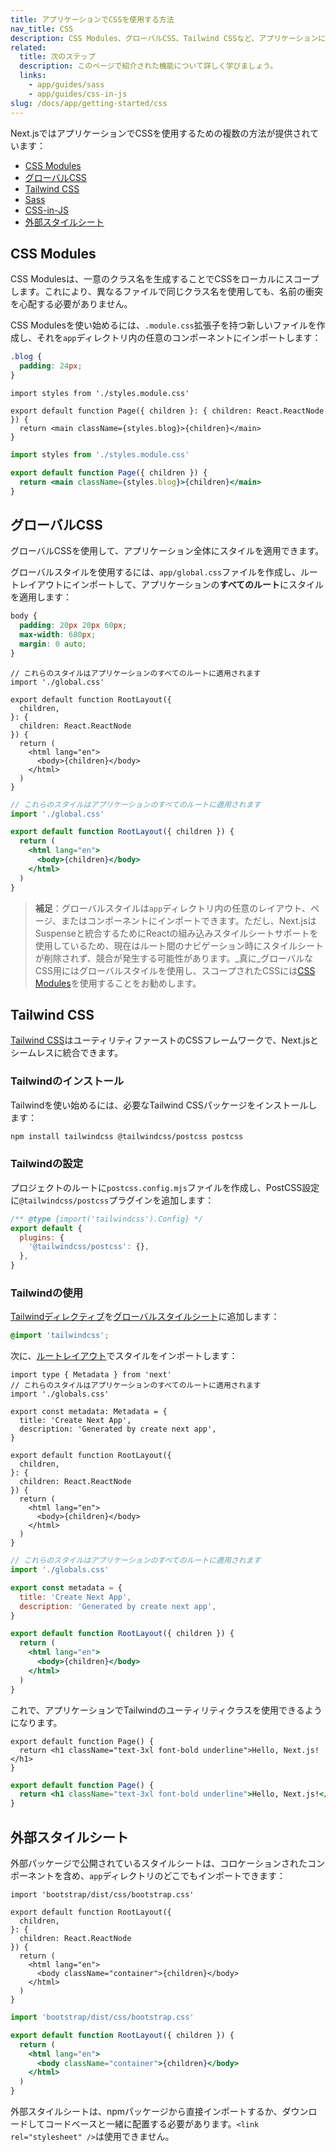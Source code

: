 ```yaml
---
title: アプリケーションでCSSを使用する方法
nav_title: CSS
description: CSS Modules、グローバルCSS、Tailwind CSSなど、アプリケーションにCSSを追加するさまざまな方法について学びましょう。
related:
  title: 次のステップ
  description: このページで紹介された機能について詳しく学びましょう。
  links:
    - app/guides/sass
    - app/guides/css-in-js
slug: /docs/app/getting-started/css
---
```


Next.jsではアプリケーションでCSSを使用するための複数の方法が提供されています：

- [CSS Modules](#css-modules)
- [グローバルCSS](#global-css)
- [Tailwind CSS](#tailwind-css)
- [Sass](/docs/app/guides/sass)
- [CSS-in-JS](/docs/app/guides/css-in-js)
- [外部スタイルシート](#external-stylesheets)

## CSS Modules

CSS Modulesは、一意のクラス名を生成することでCSSをローカルにスコープします。これにより、異なるファイルで同じクラス名を使用しても、名前の衝突を心配する必要がありません。

CSS Modulesを使い始めるには、`.module.css`拡張子を持つ新しいファイルを作成し、それを`app`ディレクトリ内の任意のコンポーネントにインポートします：

```css filename="app/blog/styles.module.css"
.blog {
  padding: 24px;
}
```

```tsx filename="app/blog/page.tsx" switcher
import styles from './styles.module.css'

export default function Page({ children }: { children: React.ReactNode }) {
  return <main className={styles.blog}>{children}</main>
}
```

```jsx filename="app/blog/page.js" switcher
import styles from './styles.module.css'

export default function Page({ children }) {
  return <main className={styles.blog}>{children}</main>
}
```

## グローバルCSS

グローバルCSSを使用して、アプリケーション全体にスタイルを適用できます。

グローバルスタイルを使用するには、`app/global.css`ファイルを作成し、ルートレイアウトにインポートして、アプリケーションの**すべてのルート**にスタイルを適用します：

```css filename="app/global.css"
body {
  padding: 20px 20px 60px;
  max-width: 680px;
  margin: 0 auto;
}
```

```tsx filename="app/layout.tsx" switcher
// これらのスタイルはアプリケーションのすべてのルートに適用されます
import './global.css'

export default function RootLayout({
  children,
}: {
  children: React.ReactNode
}) {
  return (
    <html lang="en">
      <body>{children}</body>
    </html>
  )
}
```

```jsx filename="app/layout.js" switcher
// これらのスタイルはアプリケーションのすべてのルートに適用されます
import './global.css'

export default function RootLayout({ children }) {
  return (
    <html lang="en">
      <body>{children}</body>
    </html>
  )
}
```

> **補足**：グローバルスタイルは`app`ディレクトリ内の任意のレイアウト、ページ、またはコンポーネントにインポートできます。ただし、Next.jsはSuspenseと統合するためにReactの組み込みスタイルシートサポートを使用しているため、現在はルート間のナビゲーション時にスタイルシートが削除されず、競合が発生する可能性があります。_真に_グローバルなCSS用にはグローバルスタイルを使用し、スコープされたCSSには[CSS Modules](#css-modules)を使用することをお勧めします。

## Tailwind CSS

[Tailwind CSS](https://tailwindcss.com/)はユーティリティファーストのCSSフレームワークで、Next.jsとシームレスに統合できます。

### Tailwindのインストール

Tailwindを使い始めるには、必要なTailwind CSSパッケージをインストールします：

```bash filename="Terminal"
npm install tailwindcss @tailwindcss/postcss postcss
```

### Tailwindの設定

プロジェクトのルートに`postcss.config.mjs`ファイルを作成し、PostCSS設定に`@tailwindcss/postcss`プラグインを追加します：

```js filename="postcss.config.mjs" highlight={4}
/** @type {import('tailwindcss').Config} */
export default {
  plugins: {
    '@tailwindcss/postcss': {},
  },
}
```

### Tailwindの使用

[Tailwindディレクティブ](https://tailwindcss.com/docs/functions-and-directives#directives)を[グローバルスタイルシート](#global-css)に追加します：

```css filename="app/globals.css"
@import 'tailwindcss';
```

次に、[ルートレイアウト](/docs/app/api-reference/file-conventions/layout#root-layouts)でスタイルをインポートします：

```tsx filename="app/layout.tsx" switcher
import type { Metadata } from 'next'
// これらのスタイルはアプリケーションのすべてのルートに適用されます
import './globals.css'

export const metadata: Metadata = {
  title: 'Create Next App',
  description: 'Generated by create next app',
}

export default function RootLayout({
  children,
}: {
  children: React.ReactNode
}) {
  return (
    <html lang="en">
      <body>{children}</body>
    </html>
  )
}
```

```jsx filename="app/layout.js" switcher
// これらのスタイルはアプリケーションのすべてのルートに適用されます
import './globals.css'

export const metadata = {
  title: 'Create Next App',
  description: 'Generated by create next app',
}

export default function RootLayout({ children }) {
  return (
    <html lang="en">
      <body>{children}</body>
    </html>
  )
}
```

これで、アプリケーションでTailwindのユーティリティクラスを使用できるようになります。

```tsx filename="app/page.tsx" switcher
export default function Page() {
  return <h1 className="text-3xl font-bold underline">Hello, Next.js!</h1>
}
```

```jsx filename="app/page.js" switcher
export default function Page() {
  return <h1 className="text-3xl font-bold underline">Hello, Next.js!</h1>
}
```

## 外部スタイルシート

外部パッケージで公開されているスタイルシートは、コロケーションされたコンポーネントを含め、`app`ディレクトリのどこでもインポートできます：

```tsx filename="app/layout.tsx" switcher
import 'bootstrap/dist/css/bootstrap.css'

export default function RootLayout({
  children,
}: {
  children: React.ReactNode
}) {
  return (
    <html lang="en">
      <body className="container">{children}</body>
    </html>
  )
}
```

```jsx filename="app/layout.js" switcher
import 'bootstrap/dist/css/bootstrap.css'

export default function RootLayout({ children }) {
  return (
    <html lang="en">
      <body className="container">{children}</body>
    </html>
  )
}
```

外部スタイルシートは、npmパッケージから直接インポートするか、ダウンロードしてコードベースと一緒に配置する必要があります。`<link rel="stylesheet" />`は使用できません。
